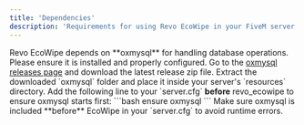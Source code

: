 ```yaml
---
title: 'Dependencies'
description: 'Requirements for using Revo EcoWipe in your FiveM server.'
---
```


<Info>
  Revo EcoWipe depends on **oxmysql** for handling database operations. Please ensure it is installed and properly configured.
</Info>

<Steps>
  <Step title="Download oxmysql">
    Go to the <a href="https://github.com/overextended/oxmysql/releases" target="_blank">oxmysql releases page</a> and download the latest release zip file.
  </Step>
  <Step title="Add to Resources">
    Extract the downloaded `oxmysql` folder and place it inside your server's `resources` directory.
  </Step>
  <Step title="Configure server.cfg">
    Add the following line to your `server.cfg` <b>before</b> revo_ecowipe to ensure oxmysql starts first:
    ```bash
      ensure oxmysql
    ```
  </Step>
</Steps>

<Info>
  Make sure oxmysql is included **before** EcoWipe in your `server.cfg` to avoid runtime errors.
</Info>